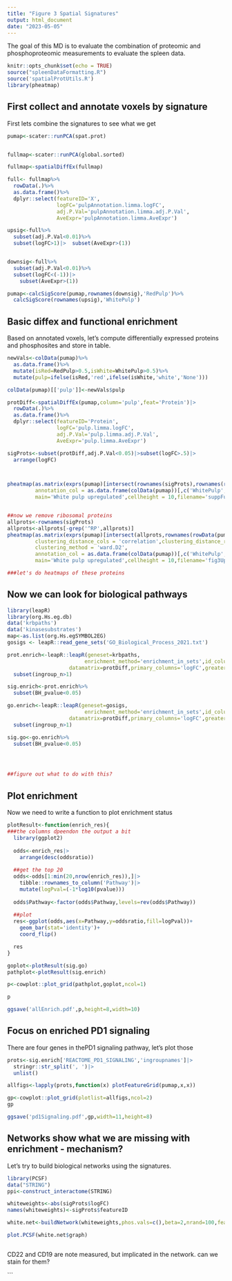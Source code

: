 ```yaml
---
title: "Figure 3 Spatial Signatures"
output: html_document
date: "2023-05-05"
---
```


The goal of this MD is to evaluate the combination of proteomic and phosphoproteomic measurements to evaluate the spleen data.

```r
knitr::opts_chunk$set(echo = TRUE)
source("spleenDataFormatting.R")
source('spatialProtUtils.R')
library(pheatmap)
```

## First collect and annotate voxels by signature

First lets combine the signatures to see what we get


```r
pumap<-scater::runPCA(spat.prot)


fullmap<-scater::runPCA(global.sorted)

fullmap<-spatialDiffEx(fullmap)

full<- fullmap%>%
  rowData(.)%>%
  as.data.frame()%>%
  dplyr::select(featureID='X',
                logFC='pulpAnnotation.limma.logFC',
                adj.P.Val='pulpAnnotation.limma.adj.P.Val',
                AveExpr='pulpAnnotation.limma.AveExpr')

upsig<-full%>%
  subset(adj.P.Val<0.01)%>%
  subset(logFC>1)|>  subset(AveExpr>(1))


downsig<-full%>%
  subset(adj.P.Val<0.01)%>%
  subset(logFC<(-1))|>
    subset(AveExpr>(1))

pumap<-calcSigScore(pumap,rownames(downsig),'RedPulp')%>%
  calcSigScore(rownames(upsig),'WhitePulp')


```
## Basic diffex and functional enrichment

Based on annotated voxels, let's compute differentially expressed proteins and phosphosites and store in table. 


```r

newVals<-colData(pumap)%>%
  as.data.frame()%>%
  mutate(isRed=RedPulp>0.5,isWhite=WhitePulp>0.5)%>%
  mutate(pulp=ifelse(isRed,'red',ifelse(isWhite,'white','None')))

colData(pumap)[['pulp']]<-newVals$pulp

protDiff<-spatialDiffEx(pumap,column='pulp',feat='Protein')|>
  rowData(.)%>%
  as.data.frame()%>%
  dplyr::select(featureID='Protein',
                logFC='pulp.limma.logFC',
                adj.P.Val='pulp.limma.adj.P.Val',
                AveExpr='pulp.limma.AveExpr')

sigProts<-subset(protDiff,adj.P.Val<0.05)|>subset(logFC>.5)|>
  arrange(logFC)



pheatmap(as.matrix(exprs(pumap)[intersect(rownames(sigProts),rownames(rowData(pumap))),]),
         annotation_col = as.data.frame(colData(pumap))[,c('WhitePulp','pulp')],
         main='White pulp upregulated',cellheight = 10,filename='suppFullp0.05logfc.5white.pdf')


##now we remove ribosomal proteins
allprots<-rownames(sigProts)
allprots<-allprots[-grep('^RP',allprots)]
pheatmap(as.matrix(exprs(pumap)[intersect(allprots,rownames(rowData(pumap))),]),
         clustering_distance_cols = 'correlation',clustering_distance_rows='correlation',
         clustering_method = 'ward.D2',
         annotation_col = as.data.frame(colData(pumap))[,c('WhitePulp','pulp')],
         main='White pulp upregulated',cellheight = 10,filename='fig3Up_noribo_p0.05logfc.5white.pdf')

###let's do heatmaps of these proteins 


```

## Now we can look for biological pathways

```r
library(leapR)
library(org.Hs.eg.db)
data('krbpaths')
data('kinasesubstrates')
map<-as.list(org.Hs.egSYMBOL2EG)
gosigs <- leapR::read_gene_sets('GO_Biological_Process_2021.txt')

prot.enrich<-leapR::leapR(geneset=krbpaths,
                         enrichment_method='enrichment_in_sets',id_column='featureID',
                    datamatrix=protDiff,primary_columns='logFC',greaterthan=T,threshold=0.5)|>
  subset(ingroup_n>1)

sig.enrich<-prot.enrich%>%
  subset(BH_pvalue<0.05)

go.enrich<-leapR::leapR(geneset=gosigs,
                         enrichment_method='enrichment_in_sets',id_column='featureID',
                    datamatrix=protDiff,primary_columns='logFC',greaterthan=T,threshold=0.5)|>
  subset(ingroup_n>1)

sig.go<-go.enrich%>%
  subset(BH_pvalue<0.05)




##figure out what to do with this?
```
## Plot enrichment

Now we need to write a function to plot enrichment status

```r

plotResult<-function(enrich_res){
###the columns dpeendon the output a bit
  library(ggplot2)
  
  odds<-enrich_res|>
    arrange(desc(oddsratio))
   
  ##get the top 20
  odds<-odds[1:min(20,nrow(enrich_res)),]|>
    tibble::rownames_to_column('Pathway')|>
    mutate(logPval=(-1*log10(pvalue)))
  
  odds$Pathway<-factor(odds$Pathway,levels=rev(odds$Pathway))
  
  ##plot
  res<-ggplot(odds,aes(x=Pathway,y=oddsratio,fill=logPval))+
    geom_bar(stat='identity')+
    coord_flip()

  res
}

goplot<-plotResult(sig.go)
pathplot<-plotResult(sig.enrich)

p<-cowplot::plot_grid(pathplot,goplot,ncol=1)

p

ggsave('allEnrich.pdf',p,height=8,width=10)
```

## Focus on enriched PD1 signaling
There are four genes in thePD1 signaling pathway, let's plot those

```r

prots<-sig.enrich['REACTOME_PD1_SIGNALING','ingroupnames']|>
  stringr::str_split(', ')|>
  unlist()

allfigs<-lapply(prots,function(x) plotFeatureGrid(pumap,x,x))

gp<-cowplot::plot_grid(plotlist=allfigs,ncol=2)
gp

ggsave('pd1Signaling.pdf',gp,width=11,height=8)

```



## Networks show what we are missing with enrichment - mechanism? 


Let's try to build biological networks using the signatures.

```r
library(PCSF)
data("STRING")
ppi<-construct_interactome(STRING)

whiteweights<-abs(sigProts$logFC)
names(whiteweights)<-sigProts$featureID

white.net<-buildNetwork(whiteweights,phos.vals=c(),beta=2,nrand=100,featName='whitePulpDiffex')

plot.PCSF(white.net$graph)



```
CD22 and CD19 are note measured, but implicated in the network. can we stain for them?


```